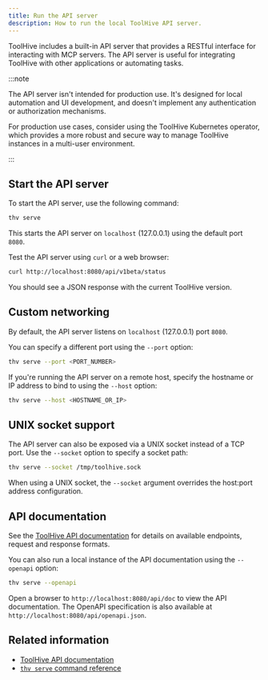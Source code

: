 ```yaml
---
title: Run the API server
description: How to run the local ToolHive API server.
---
```


ToolHive includes a built-in API server that provides a RESTful interface for
interacting with MCP servers. The API server is useful for integrating ToolHive
with other applications or automating tasks.

:::note

The API server isn't intended for production use. It's designed for local
automation and UI development, and doesn't implement any authentication or
authorization mechanisms.

For production use cases, consider using the ToolHive Kubernetes operator, which
provides a more robust and secure way to manage ToolHive instances in a
multi-user environment.

:::

## Start the API server

To start the API server, use the following command:

```bash
thv serve
```

This starts the API server on `localhost` (127.0.0.1) using the default port
`8080`.

Test the API server using `curl` or a web browser:

```bash
curl http://localhost:8080/api/v1beta/status
```

You should see a JSON response with the current ToolHive version.

## Custom networking

By default, the API server listens on `localhost` (127.0.0.1) port `8080`.

You can specify a different port using the `--port` option:

```bash
thv serve --port <PORT_NUMBER>
```

If you're running the API server on a remote host, specify the hostname or IP
address to bind to using the `--host` option:

```bash
thv serve --host <HOSTNAME_OR_IP>
```

## UNIX socket support

The API server can also be exposed via a UNIX socket instead of a TCP port. Use
the `--socket` option to specify a socket path:

```bash
thv serve --socket /tmp/toolhive.sock
```

When using a UNIX socket, the `--socket` argument overrides the host:port
address configuration.

## API documentation

See the [ToolHive API documentation](../reference/api.mdx) for details on
available endpoints, request and response formats.

You can also run a local instance of the API documentation using the `--openapi`
option:

```bash
thv serve --openapi
```

Open a browser to `http://localhost:8080/api/doc` to view the API documentation.
The OpenAPI specification is also available at
`http://localhost:8080/api/openapi.json`.

## Related information

- [ToolHive API documentation](../reference/api.mdx)
- [`thv serve` command reference](../reference/cli/thv_serve.md)

